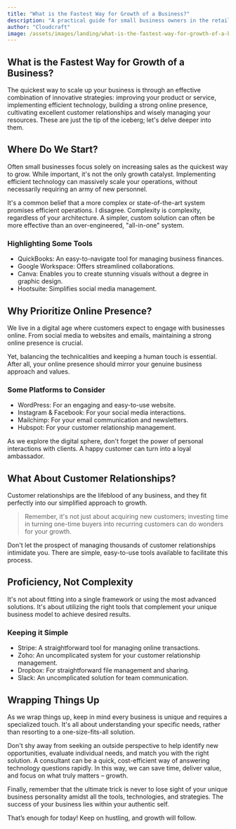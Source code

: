 ```yaml
---
title: "What is the Fastest Way for Growth of a Business?"
description: "A practical guide for small business owners in the retail or service industry, exploring strategies for fast business growth."
author: "Cloudcraft"
image: /assets/images/landing/what-is-the-fastest-way-for-growth-of-a-business.jpg
---
```


## What is the Fastest Way for Growth of a Business?

The quickest way to scale up your business is through an effective combination of innovative strategies: improving your product or service, implementing efficient technology, building a strong online presence, cultivating excellent customer relationships and wisely managing your resources. These are just the tip of the iceberg; let's delve deeper into them.

<ServicesBlurb />

## Where Do We Start?

Often small businesses focus solely on increasing sales as the quickest way to grow. While important, it's not the only growth catalyst. Implementing efficient technology can massively scale your operations, without necessarily requiring an army of new personnel.

It's a common belief that a more complex or state-of-the-art system promises efficient operations. I disagree. Complexity is complexity, regardless of your architecture. A simpler, custom solution can often be more effective than an over-engineered, "all-in-one" system.

### Highlighting Some Tools

 * QuickBooks: An easy-to-navigate tool for managing business finances.
 * Google Workspace: Offers streamlined collaborations.
 * Canva: Enables you to create stunning visuals without a degree in graphic design.
 * Hootsuite: Simplifies social media management.

## Why Prioritize Online Presence?

We live in a digital age where customers expect to engage with businesses online. From social media to websites and emails, maintaining a strong online presence is crucial. 

Yet, balancing the technicalities and keeping a human touch is essential. After all, your online presence should mirror your genuine business approach and values.

### Some Platforms to Consider

 * WordPress: For an engaging and easy-to-use website.
 * Instagram & Facebook: For your social media interactions.
 * Mailchimp: For your email communication and newsletters.
 * Hubspot: For your customer relationship management.

As we explore the digital sphere, don't forget the power of personal interactions with clients. A happy customer can turn into a loyal ambassador.

<GetStartedBlurb />

## What About Customer Relationships?

Customer relationships are the lifeblood of any business, and they fit perfectly into our simplified approach to growth. 

<blockquote>Remember, it's not just about acquiring new customers; investing time in turning one-time buyers into recurring customers can do wonders for your growth.</blockquote>

Don't let the prospect of managing thousands of customer relationships intimidate you. There are simple, easy-to-use tools available to facilitate this process. 

## Proficiency, Not Complexity

It's not about fitting into a single framework or using the most advanced solutions. It's about utilizing the right tools that complement your unique business model to achieve desired results.

### Keeping it Simple

 * Stripe: A straightforward tool for managing online transactions.
 * Zoho: An uncomplicated system for your customer relationship management.
 * Dropbox: For straightforward file management and sharing.
 * Slack: An uncomplicated solution for team communication.

## Wrapping Things Up

As we wrap things up, keep in mind every business is unique and requires a specialized touch. It's all about understanding your specific needs, rather than resorting to a one-size-fits-all solution. 

Don't shy away from seeking an outside perspective to help identify new opportunities, evaluate individual needs, and match you with the right solution. A consultant can be a quick, cost-efficient way of answering technology questions rapidly. In this way, we can save time, deliver value, and focus on what truly matters – growth.

Finally, remember that the ultimate trick is never to lose sight of your unique business personality amidst all the tools, technologies, and strategies. The success of your business lies within your authentic self. 

That’s enough for today! Keep on hustling, and growth will follow.